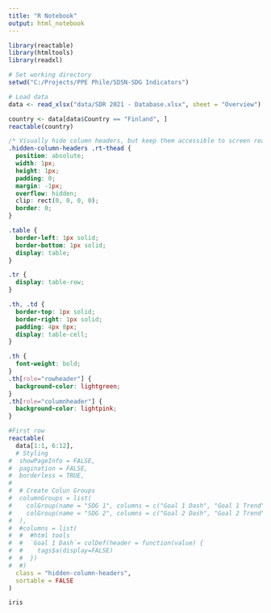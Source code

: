 ```yaml
---
title: "R Notebook"
output: html_notebook
---
```

```r
library(reactable)
library(htmltools)
library(readxl)
```




```r
# Set working directory
setwd("C:/Projects/PPE Phile/SDSN-SDG Indicators")

# Load data
data <- read_xlsx("data/SDR 2021 - Database.xlsx", sheet = "Overview")

country <- data[data$Country == "Finland", ]
reactable(country)
```


```css
/* Visually hide column headers, but keep them accessible to screen reader users. */
.hidden-column-headers .rt-thead {
  position: absolute;
  width: 1px;
  height: 1px;
  padding: 0;
  margin: -1px;
  overflow: hidden;
  clip: rect(0, 0, 0, 0);
  border: 0;
}

.table {
  border-left: 1px solid;
  border-bottom: 1px solid;
  display: table;
}

.tr {
  display: table-row;
}

.th, .td {
  border-top: 1px solid;
  border-right: 1px solid;
  padding: 4px 8px;
  display: table-cell;
}

.th {
  font-weight: bold;
}
.th[role="rowheader"] {
  background-color: lightgreen;
}
.th[role="columnheader"] {
  background-color: lightpink;
}
```


```r
#First row
reactable(
  data[1:1, 6:12],
  # Styling
#  showPageInfo = FALSE,
#  pagination = FALSE,
#  borderless = TRUE,
#
#  # Create Colun Groups
#  columnGroups = list(
#    colGroup(name = "SDG 1", columns = c("Goal 1 Dash", "Goal 1 Trend")),
#    colGroup(name = "SDG 2", columns = c("Goal 2 Dash", "Goal 2 Trend"))
#  ),
#  #columns = list(
#  #  #html tools
#  #  `Goal 1 Dash`= colDef(header = function(value) {
#  #    tags$a(display=FALSE)
#  #  })
#  #)
  class = "hidden-column-headers",
  sortable = FALSE
)
```

```r
iris
```


